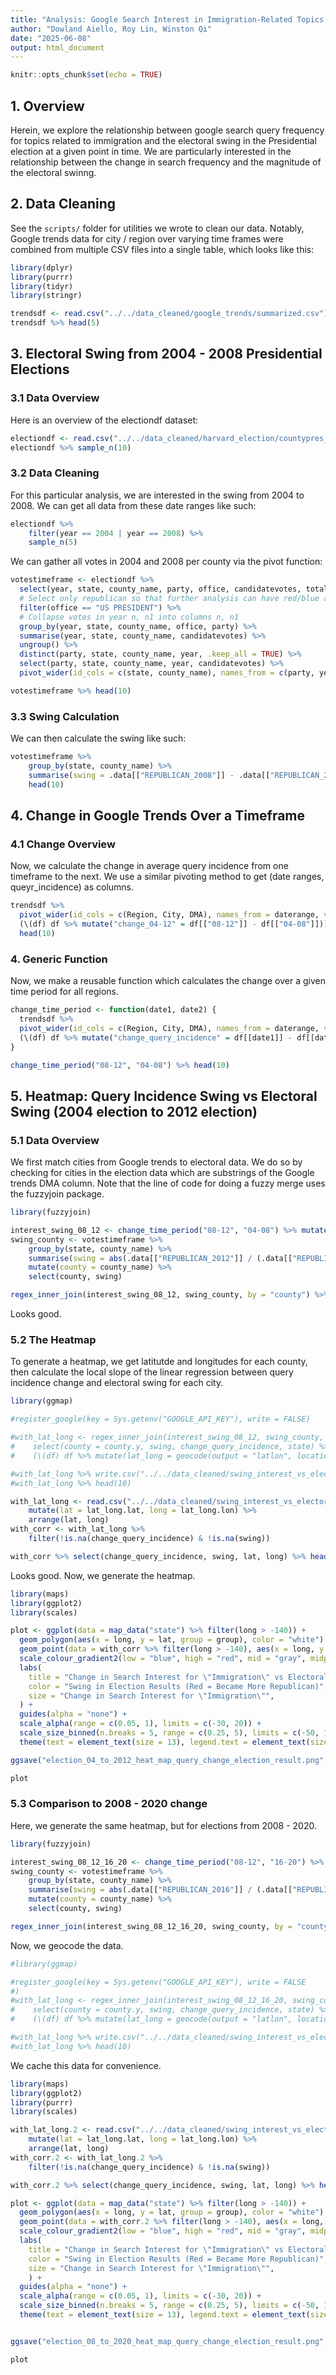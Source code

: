 ```yaml
---
title: "Analysis: Google Search Interest in Immigration-Related Topics vs Electoral Swing Per County"
author: "Dowland Aiello, Roy Lin, Winston Qi"
date: "2025-06-08"
output: html_document
---
```


```r
knitr::opts_chunk$set(echo = TRUE)
```

## 1. Overview

Herein, we explore the relationship between google search query frequency for topics related to immigration and the electoral swing in the Presidential election at a given point in time. We are particularly interested in the relationship between the change in search frequency and the magnitude of the electoral swinng.

## 2. Data Cleaning

See the `scripts/` folder for utilities we wrote to clean our data. Notably, Google trends data for city / region over varying time frames were combined from multiple CSV files into a single table, which looks like this:

```r
library(dplyr)
library(purrr)
library(tidyr)
library(stringr)

trendsdf <- read.csv("../../data_cleaned/google_trends/summarized.csv")
trendsdf %>% head(5)
```

## 3. Electoral Swing from 2004 - 2008 Presidential Elections

### 3.1 Data Overview

Here is an overview of the electiondf dataset:

```r
electiondf <- read.csv("../../data_cleaned/harvard_election/countypres_2000-2020.csv")
electiondf %>% sample_n(10)
```

### 3.2 Data Cleaning

For this particular analysis, we are interested in the swing from 2004 to 2008. We can get all data from these date ranges like such:

```r
electiondf %>%
    filter(year == 2004 | year == 2008) %>%
    sample_n(5)
```

We can gather all votes in 2004 and 2008 per county via the pivot function:

```r
votestimeframe <- electiondf %>%
  select(year, state, county_name, party, office, candidatevotes, totalvotes) %>%
  # Select only republican so that further analysis can have red/blue as meaningful colors
  filter(office == "US PRESIDENT") %>%
  # Collapse votes in year n, n1 into columns n, n1
  group_by(year, state, county_name, office, party) %>%
  summarise(year, state, county_name, candidatevotes) %>%
  ungroup() %>%
  distinct(party, state, county_name, year, .keep_all = TRUE) %>%
  select(party, state, county_name, year, candidatevotes) %>%
  pivot_wider(id_cols = c(state, county_name), names_from = c(party, year), values_from = c(candidatevotes))

votestimeframe %>% head(10)
```

### 3.3 Swing Calculation

We can then calculate the swing like such:

```r
votestimeframe %>%
    group_by(state, county_name) %>%
    summarise(swing = .data[["REPUBLICAN_2008"]] - .data[["REPUBLICAN_2004"]]) %>%
    head(10)
```

## 4. Change in Google Trends Over a Timeframe

### 4.1 Change Overview

Now, we calculate the change in average query incidence from one timeframe to the next. We use a similar pivoting method to get (date ranges, queyr_incidence) as columns.

```r
trendsdf %>%
  pivot_wider(id_cols = c(Region, City, DMA), names_from = daterange, values_from = query_incidence, values_fn = max) %>%
  (\(df) df %>% mutate("change_04-12" = df[["08-12"]] - df[["04-08"]])) %>%
  head(10)
```

### 4. Generic Function

Now, we make a reusable function which calculates the change over a given time period for all regions.

```r
change_time_period <- function(date1, date2) {
  trendsdf %>%
  pivot_wider(id_cols = c(Region, City, DMA), names_from = daterange, values_from = query_incidence, values_fn = max) %>%
  (\(df) df %>% mutate("change_query_incidence" = df[[date1]] - df[[date2]]))
}

change_time_period("08-12", "04-08") %>% head(10)
```

## 5. Heatmap: Query Incidence Swing vs Electoral Swing (2004 election to 2012 election)

### 5.1 Data Overview

We first match cities from Google trends to electoral data. We do so by checking for cities in the election data which are substrings of the Google trends DMA column.
Note that the line of code for doing a fuzzy merge uses the fuzzyjoin package.

```r
library(fuzzyjoin)

interest_swing_08_12 <- change_time_period("08-12", "04-08") %>% mutate(county = toupper(DMA)) %>% select(county, change_query_incidence)
swing_county <- votestimeframe %>%
    group_by(state, county_name) %>%
    summarise(swing = abs(.data[["REPUBLICAN_2012"]] / (.data[["REPUBLICAN_2012"]] + .data[["DEMOCRAT_2012"]]) - .data[["REPUBLICAN_2004"]] / (.data[["REPUBLICAN_2004"]] + .data[["DEMOCRAT_2004"]]))) %>%
    mutate(county = county_name) %>%
    select(county, swing)

regex_inner_join(interest_swing_08_12, swing_county, by = "county") %>% head(10)
```

Looks good.

### 5.2 The Heatmap

To generate a heatmap, we get latitutde and longitudes for each county, then calculate the local slope of the linear regression between query incidence change and electoral swing for each city.

```r
library(ggmap)

#register_google(key = Sys.getenv("GOOGLE_API_KEY"), write = FALSE)

#with_lat_long <- regex_inner_join(interest_swing_08_12, swing_county, by = "county") %>%
#    select(county = county.y, swing, change_query_incidence, state) %>%
#    (\(df) df %>% mutate(lat_long = geocode(output = "latlon", location = paste(df$county, ", ", df$state), method = "census")))

#with_lat_long %>% write.csv("../../data_cleaned/swing_interest_vs_electoral_04_12_lat_long.csv")
#with_lat_long %>% head(10)

with_lat_long <- read.csv("../../data_cleaned/swing_interest_vs_electoral_04_12_lat_long.csv") %>%
    mutate(lat = lat_long.lat, long = lat_long.lon) %>%
    arrange(lat, long)
with_corr <- with_lat_long %>%
    filter(!is.na(change_query_incidence) & !is.na(swing))

with_corr %>% select(change_query_incidence, swing, lat, long) %>% head(10)
```

Looks good.
Now, we generate the heatmap.

```r
library(maps)
library(ggplot2)
library(scales)

plot <- ggplot(data = map_data("state") %>% filter(long > -140)) +
  geom_polygon(aes(x = long, y = lat, group = group), color = "white") +
  geom_point(data = with_corr %>% filter(long > -140), aes(x = long, y = lat, color = as.numeric(swing), alpha = as.numeric(change_query_incidence), size = as.numeric(change_query_incidence))) +
  scale_colour_gradient2(low = "blue", high = "red", mid = "gray", midpoint = 0, limits=c(-0.5, 0.5)) +
  labs(
    title = "Change in Search Interest for \"Immigration\" vs Electoral Swing from 2004 - 2012",
    color = "Swing in Election Results (Red = Became More Republican)",
    size = "Change in Search Interest for \"Immigration\"",
  ) +
  guides(alpha = "none") +
  scale_alpha(range = c(0.05, 1), limits = c(-30, 20)) +
  scale_size_binned(n.breaks = 5, range = c(0.25, 5), limits = c(-50, 100)) +
  theme(text = element_text(size = 13), legend.text = element_text(size = 8), legend.position = "bottom")

ggsave("election_04_to_2012_heat_map_query_change_election_result.png", bg = "white")

plot
```


### 5.3 Comparison to 2008 - 2020 change

Here, we generate the same heatmap, but for elections from 2008 - 2020.


```r
library(fuzzyjoin)

interest_swing_08_12_16_20 <- change_time_period("08-12", "16-20") %>% mutate(county = toupper(DMA)) %>% select(county, change_query_incidence)
swing_county <- votestimeframe %>%
    group_by(state, county_name) %>%
    summarise(swing = abs(.data[["REPUBLICAN_2016"]] / (.data[["REPUBLICAN_2016"]] + .data[["DEMOCRAT_2016"]]) - .data[["REPUBLICAN_2008"]] / (.data[["REPUBLICAN_2008"]] + .data[["DEMOCRAT_2008"]]))) %>%
    mutate(county = county_name) %>%
    select(county, swing)

regex_inner_join(interest_swing_08_12_16_20, swing_county, by = "county") %>% head(10)
```

Now, we geocode the data.

```r
#library(ggmap)

#register_google(key = Sys.getenv("GOOGLE_API_KEY"), write = FALSE
#)
#with_lat_long <- regex_inner_join(interest_swing_08_12_16_20, swing_county, by = "county") %>%
#    select(county = county.y, swing, change_query_incidence, state) %>%
#    (\(df) df %>% mutate(lat_long = geocode(output = "latlon", location = paste(df$county, ", ", df$state), method = "census")))

#with_lat_long %>% write.csv("../../data_cleaned/swing_interest_vs_electoral_08_20_lat_long.csv")
#with_lat_long %>% head(10)
```

We cache this data for convenience.

```r
library(maps)
library(ggplot2)
library(purrr)
library(scales)

with_lat_long.2 <- read.csv("../../data_cleaned/swing_interest_vs_electoral_08_20_lat_long.csv") %>%
    mutate(lat = lat_long.lat, long = lat_long.lon) %>%
    arrange(lat, long)
with_corr.2 <- with_lat_long.2 %>%
    filter(!is.na(change_query_incidence) & !is.na(swing))

with_corr.2 %>% select(change_query_incidence, swing, lat, long) %>% head(10)

plot <- ggplot(data = map_data("state") %>% filter(long > -140)) +
  geom_polygon(aes(x = long, y = lat, group = group), color = "white") +
  geom_point(data = with_corr.2 %>% filter(long > -140), aes(x = long, y = lat, color = as.numeric(swing), alpha = as.numeric(change_query_incidence), size = as.numeric(change_query_incidence))) +
  scale_colour_gradient2(low = "blue", high = "red", mid = "gray", midpoint = 0, limits=c(-0.5, 0.5)) +
  labs(
    title = "Change in Search Interest for \"Immigration\" vs Electoral Swing from 2008 - 2016",
    color = "Swing in Election Results (Red = Became More Republican)",
    size = "Change in Search Interest for \"Immigration\"",
    ) +
  guides(alpha = "none") +
  scale_alpha(range = c(0.05, 1), limits = c(-30, 20)) +
  scale_size_binned(n.breaks = 5, range = c(0.25, 5), limits = c(-50, 100)) +
  theme(text = element_text(size = 13), legend.text = element_text(size = 8), legend.position = "bottom")


ggsave("election_08_to_2020_heat_map_query_change_election_result.png", bg = "white")

plot
```
